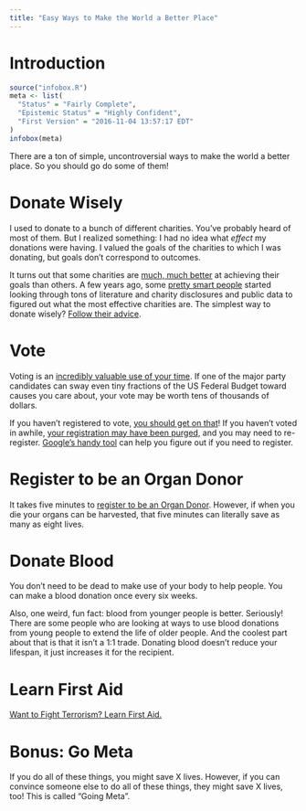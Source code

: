 ```yaml
---
title: "Easy Ways to Make the World a Better Place"
---
```


# Introduction

```r
source("infobox.R")
meta <- list(
  "Status" = "Fairly Complete",
  "Epistemic Status" = "Highly Confident",
  "First Version" = "2016-11-04 13:57:17 EDT"
)
infobox(meta)
```

There are a ton of simple, uncontroversial ways to make the world a better place. So you should go do some of them!

# Donate Wisely

I used to donate to a bunch of different charities. You've probably heard of most of them. But I realized something: I had no idea what *effect* my donations were having. I valued the goals of the charities to which I was donating, but goals don't correspond to outcomes.

It turns out that some charities are [much, much better](https://www.givingwhatwecan.org/sites/givingwhatwecan.org/files/attachments/moral_imperative.pdf) at achieving their goals than others. A few years ago, some [pretty smart people](http://givewell.org/) started looking through tons of literature and charity disclosures and public data to figured out what the most effective charities are. The simplest way to donate wisely? [Follow their advice](http://www.givewell.org/charities/top-charities).

# Vote

Voting is an [incredibly valuable use of your time](https://80000hours.org/2016/11/why-the-hour-you-spend-voting-is-the-most-socially-impactful-of-all/). If one of the major party candidates can sway even tiny fractions of the US Federal Budget toward causes you care about, your vote may be worth tens of thousands of dollars.

If you haven't registered to vote, [you should get on that](https://vote.gov/)! If you haven't voted in awhile, [your registration may have been purged](https://ballotpedia.org/Voter_caging_and_purging#Voter_purging), and you may need to re-register. [Google's handy tool](https://g.co/kgs/sXUJkP) can help you figure out if you need to register.

# Register to be an Organ Donor

It takes five minutes to [register to be an Organ Donor](https://www.donatelife.net/). However, if when you die your organs can be harvested, that five minutes can literally save as many as eight lives.

# Donate Blood

You don't need to be dead to make use of your body to help people. You can make a blood donation once every six weeks.

Also, one weird, fun fact: blood from younger people is better. Seriously! There are some people who are looking at ways to use blood donations from young people to extend the life of older people. And the coolest part about that is that it isn't a 1:1 trade. Donating blood doesn't reduce your lifespan, it just increases it for the recipient.

# Learn First Aid

[Want to Fight Terrorism? Learn First Aid.](https://www.washingtonpost.com/news/wonk/wp/2013/04/18/want-to-fight-terrorism-learn-first-aid/)

# Bonus: Go Meta

If you do all of these things, you might save X lives. However, if you can convince someone else to do all of these things, they might save X lives, too! This is called "Going Meta".
